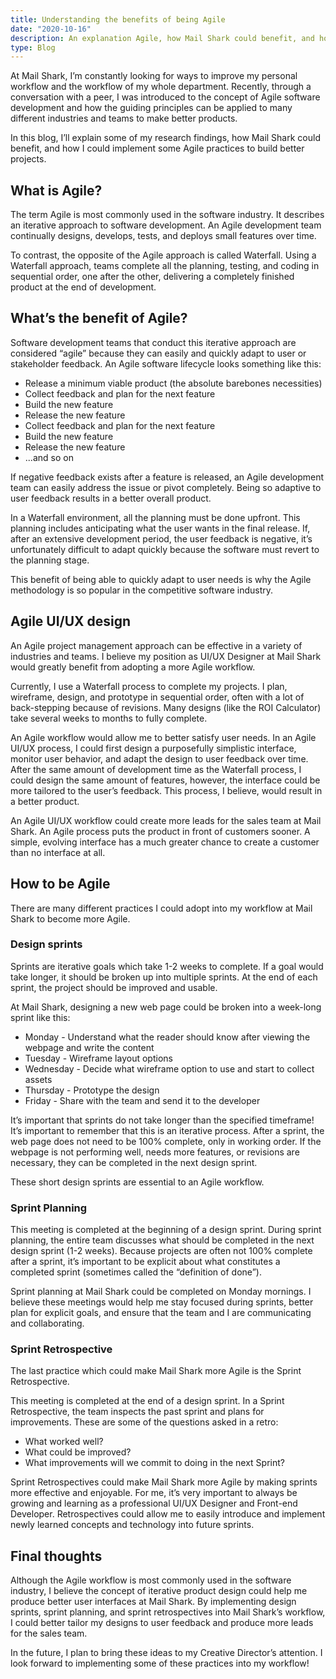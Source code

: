 ```yaml
---
title: Understanding the benefits of being Agile
date: "2020-10-16"
description: An explanation Agile, how Mail Shark could benefit, and how I could implement some Agile practices to build better projects.
type: Blog
---
```


At Mail Shark, I’m constantly looking for ways to improve my personal workflow and the workflow of my whole department. Recently, through a conversation with a peer, I was introduced to the concept of Agile software development and how the guiding principles can be applied to many different industries and teams to make better products. 

In this blog, I’ll explain some of my research findings, how Mail Shark could benefit, and how I could implement some Agile practices to build better projects.

## What is Agile?
The term Agile is most commonly used in the software industry. It describes an iterative approach to software development. An Agile development team continually designs, develops, tests, and deploys small features over time.

To contrast, the opposite of the Agile approach is called Waterfall. Using a Waterfall approach, teams complete all the planning, testing, and coding in sequential order, one after the other, delivering a completely finished product at the end of development.

## What’s the benefit of Agile?

Software development teams that conduct this iterative approach are considered “agile” because they can easily and quickly adapt to user or stakeholder feedback. An Agile software lifecycle looks something like this:

- Release a minimum viable product (the absolute barebones necessities)
- Collect feedback and plan for the next feature
- Build the new feature
- Release the new feature
- Collect feedback and plan for the next feature
- Build the new feature
- Release the new feature
- ...and so on

If negative feedback exists after a feature is released, an Agile development team can easily address the issue or pivot completely. Being so adaptive to user feedback results in a better overall product. 

In a Waterfall environment, all the planning must be done upfront. This planning includes anticipating what the user wants in the final release. If, after an extensive development period, the user feedback is negative, it’s unfortunately difficult to adapt quickly because the software must revert to the planning stage.

This benefit of being able to quickly adapt to user needs is why the Agile methodology is so popular in the competitive software industry.

## Agile UI/UX design

An Agile project management approach can be effective in a variety of industries and teams. I believe my position as UI/UX Designer at Mail Shark would greatly benefit from adopting a more Agile workflow.

Currently, I use a Waterfall process to complete my projects. I plan, wireframe, design, and prototype in sequential order, often with a lot of back-stepping because of revisions. Many designs (like the <LinkIn to="/work/roi-calc">ROI Calculator</LinkIn>) take several weeks to months to fully complete. 

An Agile workflow would allow me to better satisfy user needs. In an Agile UI/UX process, I could first design a purposefully simplistic interface, monitor user behavior, and adapt the design to user feedback over time. After the same amount of development time as the Waterfall process, I could design the same amount of features, however, the interface could be more tailored to the user’s feedback. This process, I believe, would result in a better product.

An Agile UI/UX workflow could create more leads for the sales team at Mail Shark. An Agile process puts the product in front of customers sooner. A simple, evolving interface has a much greater chance to create a customer than no interface at all. 

## How to be Agile

There are many different practices I could adopt into my workflow at Mail Shark to become more Agile. 

### Design sprints

Sprints are iterative goals which take 1-2 weeks to complete. If a goal would take longer, it should be broken up into multiple sprints. At the end of each sprint, the project should be improved and usable.

At Mail Shark, designing a new web page could be broken into a week-long sprint like this:

- Monday - Understand what the reader should know after viewing the webpage and write the content
- Tuesday - Wireframe layout options
- Wednesday - Decide what wireframe option to use and start to collect assets
- Thursday - Prototype the design
- Friday - Share with the team and send it to the developer

It’s important that sprints do not take longer than the specified timeframe! It’s important to remember that this is an iterative process. After a sprint, the web page does not need to be 100% complete, only in working order. If the webpage is not performing well, needs more features, or revisions are necessary, they can be completed in the next design sprint. 

These short design sprints are essential to an Agile workflow.

### Sprint Planning

This meeting is completed at the beginning of a design sprint. During sprint planning, the entire team discusses what should be completed in the next design sprint (1-2 weeks). Because projects are often not 100% complete after a sprint, it’s important to be explicit about what constitutes a completed sprint (sometimes called the “definition of done”). 

Sprint planning at Mail Shark could be completed on Monday mornings. I believe these meetings would help me stay focused during sprints, better plan for explicit goals, and ensure that the team and I are communicating and collaborating.  

### Sprint Retrospective

The last practice which could make Mail Shark more Agile is the Sprint Retrospective. 

This meeting is completed at the end of a design sprint. In a Sprint Retrospective, the team inspects the past sprint and plans for improvements. These are some of the questions asked in a retro:

- What worked well?
- What could be improved?
- What improvements will we commit to doing in the next Sprint?

Sprint Retrospectives could make Mail Shark more Agile by making sprints more effective and enjoyable. For me, it’s very important to always be growing and learning as a professional UI/UX Designer and Front-end Developer. Retrospectives could allow me to easily introduce and implement newly learned concepts and technology into future sprints. 

## Final thoughts

Although the Agile workflow is most commonly used in the software industry, I believe the concept of iterative product design could help me produce better user interfaces at Mail Shark. By implementing design sprints, sprint planning, and sprint retrospectives into Mail Shark’s workflow, I could better tailor my designs to user feedback and produce more leads for the sales team. 

In the future, I plan to bring these ideas to my Creative Director’s attention. I look forward to implementing some of these practices into my workflow!